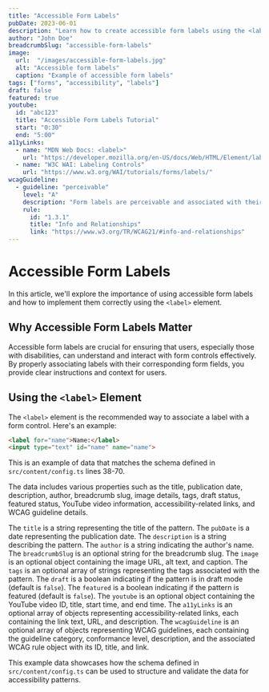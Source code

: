 ```yaml
---
title: "Accessible Form Labels"
pubDate: 2023-06-01
description: "Learn how to create accessible form labels using the <label> element."
author: "John Doe"
breadcrumbSlug: "accessible-form-labels"
image:
  url:  "/images/accessible-form-labels.jpg"
  alt: "Accessible form labels"
  caption: "Example of accessible form labels"
tags: ["forms", "accessibility", "labels"]
draft: false
featured: true
youtube:
  id: "abc123"
  title: "Accessible Form Labels Tutorial"
  start: "0:30"
  end: "5:00"
a11yLinks:
  - name: "MDN Web Docs: <label>"
    url: "https://developer.mozilla.org/en-US/docs/Web/HTML/Element/label"
  - name: "W3C WAI: Labeling Controls"
    url: "https://www.w3.org/WAI/tutorials/forms/labels/"
wcagGuideline:
  - guideline: "perceivable"
    level: "A"
    description: "Form labels are perceivable and associated with their respective form controls."
    rule:
      id: "1.3.1"
      title: "Info and Relationships"
      link: "https://www.w3.org/TR/WCAG21/#info-and-relationships"
---
```



# Accessible Form Labels

In this article, we'll explore the importance of using accessible form labels and how to implement them correctly using the `<label>` element.

## Why Accessible Form Labels Matter

Accessible form labels are crucial for ensuring that users, especially those with disabilities, can understand and interact with form controls effectively. By properly associating labels with their corresponding form fields, you provide clear instructions and context for users.

## Using the `<label>` Element

The `<label>` element is the recommended way to associate a label with a form control. Here's an example:

```html
<label for="name">Name:</label>
<input type="text" id="name" name="name">

```

This is an example of data that matches the schema defined in `src/content/config.ts` lines 38-70.

The data includes various properties such as the title, publication date, description, author, breadcrumb slug, image details, tags, draft status, featured status, YouTube video information, accessibility-related links, and WCAG guideline details.

The `title` is a string representing the title of the pattern.
The `pubDate` is a date representing the publication date.
The `description` is a string describing the pattern.
The `author` is a string indicating the author's name.
The `breadcrumbSlug` is an optional string for the breadcrumb slug.
The `image` is an optional object containing the image URL, alt text, and caption.
The `tags` is an optional array of strings representing the tags associated with the pattern.
The `draft` is a boolean indicating if the pattern is in draft mode (default is `false`).
The `featured` is a boolean indicating if the pattern is featured (default is `false`).
The `youtube` is an optional object containing the YouTube video ID, title, start time, and end time.
The `a11yLinks` is an optional array of objects representing accessibility-related links, each containing the link text, URL, and description.
The `wcagGuideline` is an optional array of objects representing WCAG guidelines, each containing the guideline category, conformance level, description, and the associated WCAG rule object with its ID, title, and link.

This example data showcases how the schema defined in `src/content/config.ts` can be used to structure and validate the data for accessibility patterns.

